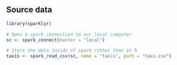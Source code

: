 

## Source data
```r
library(sparklyr)

# Open a spark connection to our local computer
sc <- spark_connect(master = "local")

# Store the data inside of spark rather than in R
taxis <- spark_read_csv(sc, name = "taxis", path = "taxi.csv")
```
